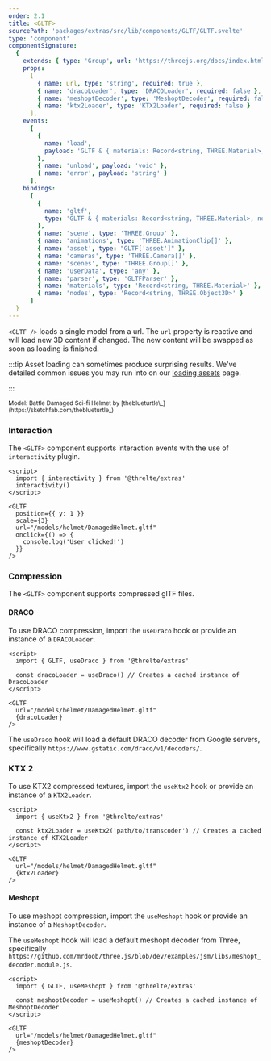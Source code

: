 ```yaml
---
order: 2.1
title: <GLTF>
sourcePath: 'packages/extras/src/lib/components/GLTF/GLTF.svelte'
type: 'component'
componentSignature:
  {
    extends: { type: 'Group', url: 'https://threejs.org/docs/index.html#api/en/objects/Group' },
    props:
      [
        { name: url, type: 'string', required: true },
        { name: 'dracoLoader', type: 'DRACOLoader', required: false },
        { name: 'meshoptDecoder', type: 'MeshoptDecoder', required: false },
        { name: 'ktx2Loader', type: 'KTX2Loader', required: false }
      ],
    events:
      [
        {
          name: 'load',
          payload: 'GLTF & { materials: Record<string, THREE.Material>, nodes: Record<string, THREE.Object3D> }'
        },
        { name: 'unload', payload: 'void' },
        { name: 'error', payload: 'string' }
      ],
    bindings:
      [
        {
          name: 'gltf',
          type: 'GLTF & { materials: Record<string, THREE.Material>, nodes: Record<string, THREE.Object3D> }'
        },
        { name: 'scene', type: 'THREE.Group' },
        { name: 'animations', type: 'THREE.AnimationClip[]' },
        { name: 'asset', type: "GLTF['asset']" },
        { name: 'cameras', type: 'THREE.Camera[]' },
        { name: 'scenes', type: 'THREE.Group[]' },
        { name: 'userData', type: 'any' },
        { name: 'parser', type: 'GLTFParser' },
        { name: 'materials', type: 'Record<string, THREE.Material>' },
        { name: 'nodes', type: 'Record<string, THREE.Object3D>' }
      ]
  }
---
```



`<GLTF />` loads a single model from a url. The `url` property is reactive and will load new 3D content if changed. The new content will be swapped as soon as loading is finished.

:::tip
Asset loading can sometimes produce surprising results. We've detailed common issues you may run
into on our [loading assets](/learn/basics/loading-assets) page.

:::

<Example path="extras/gltf" />

<small>
	Model: Battle Damaged Sci-fi Helmet by [theblueturtle\_](https://sketchfab.com/theblueturtle_)
</small>

### Interaction

The `<GLTF>` component supports interaction events with the use of `interactivity` plugin.

```svelte
<script>
  import { interactivity } from '@threlte/extras'
  interactivity()
</script>

<GLTF
  position={{ y: 1 }}
  scale={3}
  url="/models/helmet/DamagedHelmet.gltf"
  onclick={() => {
    console.log('User clicked!')
  }}
/>
```

### Compression

The `<GLTF>` component supports compressed glTF files.

#### DRACO

To use DRACO compression, import the `useDraco` hook or provide an instance of a `DRACOLoader`.

```svelte
<script>
  import { GLTF, useDraco } from '@threlte/extras'

  const dracoLoader = useDraco() // Creates a cached instance of DracoLoader
</script>

<GLTF
  url="/models/helmet/DamagedHelmet.gltf"
  {dracoLoader}
/>
```

The `useDraco` hook will load a default DRACO decoder from Google servers, specifically `https://www.gstatic.com/draco/v1/decoders/`.

### KTX 2

To use KTX2 compressed textures, import the `useKtx2` hook or provide an instance of a `KTX2Loader`.

```svelte
<script>
  import { useKtx2 } from '@threlte/extras'

  const ktx2Loader = useKtx2('path/to/transcoder') // Creates a cached instance of KTX2Loader
</script>

<GLTF
  url="/models/helmet/DamagedHelmet.gltf"
  {ktx2Loader}
/>
```

#### Meshopt

To use meshopt compression, import the `useMeshopt` hook or provide an instance of a `MeshoptDecoder`.

The `useMeshopt` hook will load a default meshopt decoder from Three, specifically `https://github.com/mrdoob/three.js/blob/dev/examples/jsm/libs/meshopt_decoder.module.js`.

```svelte
<script>
  import { GLTF, useMeshopt } from '@threlte/extras'

  const meshoptDecoder = useMeshopt() // Creates a cached instance of MeshoptDecoder
</script>

<GLTF
  url="/models/helmet/DamagedHelmet.gltf"
  {meshoptDecoder}
/>
```
